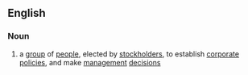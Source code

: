 ==English==
===Noun===
{{wikipedia}}
{{en-noun|sg=[[board]] of [[director]]s|boards of directors}}
# a [[group]] of [[people]], elected by [[stockholder]]s, to establish [[corporate]] [[policies]], and make [[management]] [[decision]]s